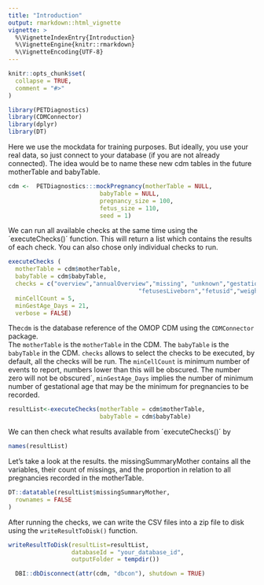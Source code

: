 ```yaml
---
title: "Introduction"
output: rmarkdown::html_vignette
vignette: >
  %\VignetteIndexEntry{Introduction}
  %\VignetteEngine{knitr::rmarkdown}
  %\VignetteEncoding{UTF-8}
---
```


```r
knitr::opts_chunk$set(
  collapse = TRUE,
  comment = "#>"
)
```

```r
library(PETDiagnostics)
library(CDMConnector)
library(dplyr)
library(DT)
```

Here we use the mockdata for training purposes. 
But ideally, you use your real data, so just connect to your database (if you are not already connected). 
The idea would be to name these new cdm tables in the future motherTable and babyTable.

```r
cdm <-  PETDiagnostics:::mockPregnancy(motherTable = NULL,
                          babyTable = NULL,
                          pregnancy_size = 100,
                          fetus_size = 110,
                          seed = 1)
```

We can run all available checks at the same time using the ´executeChecks()´ function. This will return a list which contains the results of each check.
You can also chose only individual checks to run.

```r
executeChecks (
  motherTable = cdm$motherTable,  
  babyTable = cdm$babyTable,                  
  checks = c("overview","annualOverview","missing", "unknown","gestationalAge","datesAgeDist","outcomeMode",
                                     "fetusesLiveborn","fetusid","weightDist","bitSet"),                       
  minCellCount = 5,
  minGestAge_Days = 21,
  verbose = FALSE)
```

The`cdm` is the database reference of the OMOP CDM using the `CDMConnector` package.\
The `motherTable` is the `motherTable` in the CDM. The `babyTable` is the `babyTable` in the CDM. `checks` allows to select the checks to be executed, by default, all the checks will be run. The `minCellCount` is minimum number of events to report, numbers lower than this will be obscured. The number zero will not be obscured´, `minGestAge_Days` implies the number of minimum number of gestational age that may be the minimum for pregnancies to be recorded. 

```r
resultList<-executeChecks(motherTable = cdm$motherTable,               
                          babyTable = cdm$babyTable)
```

We can then check what results available from ´executeChecks()´ by

```r
names(resultList)
```

Let's take a look at the results. the missingSummaryMother contains all the variables, their count of missings, and the proportion in relation to all pregnancies recorded in the motherTable.

```r
DT::datatable(resultList$missingSummaryMother,
  rownames = FALSE
)
```

After running the checks, we can write the CSV files into a zip file to disk using the `writeResultToDisk()` function.

```r
writeResultToDisk(resultList=resultList,
                  databaseId = "your_database_id", 
                  outputFolder = tempdir())
```

```r
  DBI::dbDisconnect(attr(cdm, "dbcon"), shutdown = TRUE)
```
